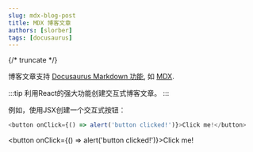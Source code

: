 ```yaml
---
slug: mdx-blog-post
title: MDX 博客文章
authors: [slorber]
tags: [docusaurus]
---
```


{/* truncate */}

博客文章支持 [Docusaurus Markdown 功能](https://docusaurus.io/docs/markdown-features), 如 [MDX](https://mdxjs.com/).

:::tip
  利用React的强大功能创建交互式博客文章。
:::



例如，使用JSX创建一个交互式按钮：

```js
<button onClick={() => alert('button clicked!')}>Click me!</button>
```

<button onClick={() => alert('button clicked!')}>Click me!</button>
